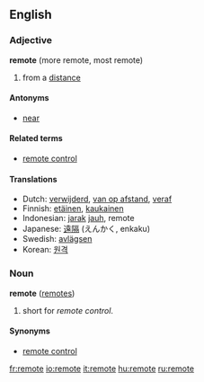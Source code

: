 ==English==

===Adjective===
'''remote''' (more remote, most remote)

#from a [[distance]]

====Antonyms====
*[[near]]

====Related terms====
*[[remote control]]

====Translations====
*Dutch: [[verwijderd]], [[van op afstand]], [[veraf]]
*Finnish: [[etäinen]], [[kaukainen]]
*Indonesian: [[jarak]] [[jauh]], remote
*Japanese: [[遠隔]] (えんかく, enkaku)
*Swedish: [[avlägsen]]
*Korean: [[원격]]

===Noun===
'''remote''' ([[remotes]])

# short for ''remote control''.

====Synonyms====
*[[remote control]]

[[fr:remote]]
[[io:remote]]
[[it:remote]]
[[hu:remote]]
[[ru:remote]]